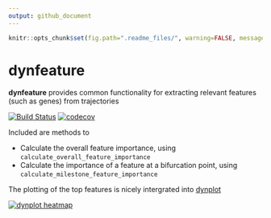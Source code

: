 ```yaml
---
output: github_document
---
```


<!-- README.md is generated from README.Rmd. Please edit that file -->

```r
knitr::opts_chunk$set(fig.path=".readme_files/", warning=FALSE, message=FALSE, error=FALSE, echo = TRUE)
```
# dynfeature

**dynfeature** provides common functionality for extracting relevant features (such as genes) from trajectories

[![Build Status](https://travis-ci.org/dynverse/dynfeature.svg)](https://travis-ci.org/dynverse/dynfeature)
[![codecov](https://codecov.io/gh/dynverse/dynfeature/branch/master/graph/badge.svg)](https://codecov.io/gh/dynverse/dynfeature)

Included are methods to

* Calculate the overall feature importance, using `calculate_overall_feature_importance`
* Calculate the importance of a feature at a bifurcation point, using `calculate_milestone_feature_importance`

The plotting of the top features is nicely intergrated into [dynplot](https://github.com/dynverse/dynplot)

[![dynplot heatmap](https://raw.githubusercontent.com/dynverse/dynplot/devel/.readme_files/heatmap-1.png)](https://github.com/dynverse/dynplot)
